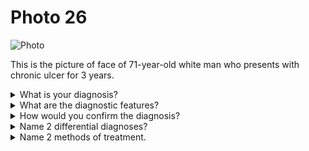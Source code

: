# Photo 26

![Photo](/surgery/photo/26.jpeg)

This is the picture of face of 71-year-old white man who presents with chronic ulcer for 3 years.

<details>
<summary>What is your diagnosis?</summary>

Basal cell carcinoma of the face

</details>

<details>
<summary>What are the diagnostic features?</summary>

1. 71-year-old white man
1. Chronic ulcer on the face for 3 years
1. Ulcer has raised and rolled up edge, irregular floor covered by blackish necrotic slough

</details>

<details>
<summary>How would you confirm the diagnosis?</summary>

`Wedge biopsy` of the ulcer margin

</details>

<details>
<summary>Name 2 differential diagnoses?</summary>

1. Basal cell carcinoma
1. Malignant melanoma

</details>

<details>
<summary>Name 2 methods of treatment.</summary>

1. Wide excision and skin grafting
1. Radiotherapy

</details>
